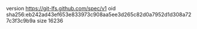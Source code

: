 version https://git-lfs.github.com/spec/v1
oid sha256:eb242ad43ef653e833973c908aa5ee3d265c82d0a7952d1d308a727c3f3c9b9a
size 16236
